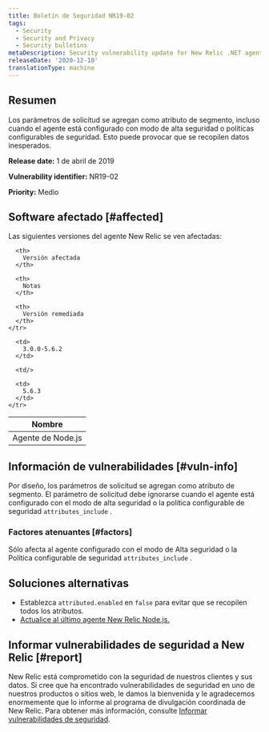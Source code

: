 ```yaml
---
title: Boletín de Seguridad NR19-02
tags:
  - Security
  - Security and Privacy
  - Security bulletins
metaDescription: Security vulnerability update for New Relic .NET agent.
releaseDate: '2020-12-10'
translationType: machine
---
```


## Resumen

Los parámetros de solicitud se agregan como atributo de segmento, incluso cuando el agente está configurado con modo de alta seguridad o políticas configurables de seguridad. Esto puede provocar que se recopilen datos inesperados.

<DNT>**Release date:**</DNT> 1 de abril de 2019

<DNT>**Vulnerability identifier:**</DNT> NR19-02

<DNT>**Priority:**</DNT> Medio

## Software afectado [#affected]

Las siguientes versiones del agente New Relic se ven afectadas:

<table>
  <thead>
    <tr>
      <th>
        Nombre
      </th>

      <th>
        Versión afectada
      </th>

      <th>
        Notas
      </th>

      <th>
        Versión remediada
      </th>
    </tr>
  </thead>

  <tbody>
    <tr>
      <td>
        Agente de Node.js
      </td>

      <td>
        3.0.0-5.6.2
      </td>

      <td/>

      <td>
        5.6.3
      </td>
    </tr>
  </tbody>
</table>

## Información de vulnerabilidades [#vuln-info]

Por diseño, los parámetros de solicitud se agregan como atributo de segmento. El parámetro de solicitud debe ignorarse cuando el agente está configurado con el modo de alta seguridad o la política configurable de seguridad `attributes_include` .

### Factores atenuantes [#factors]

Sólo afecta al agente configurado con el modo de Alta seguridad o la Política configurable de seguridad `attributes_include` .

## Soluciones alternativas

* Establezca `attributed.enabled` en `false` para evitar que se recopilen todos los atributos.
* [Actualice al último agente New Relic Node.js.](/docs/agents/nodejs-agent/installation-configuration/upgrade-nodejs-agent)

## Informar vulnerabilidades de seguridad a New Relic [#report]

New Relic está comprometido con la seguridad de nuestros clientes y sus datos. Si cree que ha encontrado vulnerabilidades de seguridad en uno de nuestros productos o sitios web, le damos la bienvenida y le agradecemos enormemente que lo informe al programa de divulgación coordinada de New Relic. Para obtener más información, consulte [Informar vulnerabilidades de seguridad](/docs/security/new-relic-security/data-privacy/reporting-security-vulnerabilities).